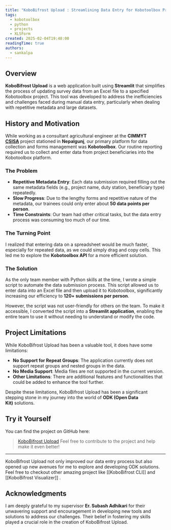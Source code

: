```yaml
---
title: "KoboBifrost Upload : Streamlining Data Entry for Kobotoolbox Projects"
tags:
  - kobotoolbox
  - python
  - projects
  - XLSForm
created: 2025-02-04T19:48:00
readingTime: true
authors:
  - sankalpa
---
```


## Overview

**KoboBifrost Upload** is a web application built using **Streamlit** that simplifies the process of updating survey data from an Excel file to a specified Kobotoolbox project. This tool was developed to address the inefficiencies and challenges faced during manual data entry, particularly when dealing with repetitive metadata and large datasets.

## History and Motivation

While working as a consultant agricultural engineer at the **CIMMYT** [**CSISA**](https://csisa.org/) project stationed in **Nepalgunj**, our primary platform for data collection and forms management was **Kobotoolbox**. Our routine reporting required us to collect and enter data from project beneficiaries into the Kobotoolbox platform.

### The Problem

- **Repetitive Metadata Entry**: Each data submission required filling out the same metadata fields (e.g., project name, duty station, beneficiary type) repeatedly.
- **Slow Progress**: Due to the lengthy forms and repetitive nature of the metadata, our trainees could only enter about **50 data points per person**.
- **Time Constraints**: Our team had other critical tasks, but the data entry process was consuming too much of our time.

### The Turning Point

I realized that entering data on a spreadsheet would be much faster, especially for repeated data, as we could simply drag and copy cells. This led me to explore the **Kobotoolbox API** for a more efficient solution.

### The Solution

As the only team member with Python skills at the time, I wrote a simple script to automate the data submission process. This script allowed us to enter data into an Excel file and then upload it to Kobotoolbox, significantly increasing our efficiency to **120+ submissions per person**.

However, the script was not user-friendly for others on the team. To make it accessible, I converted the script into a **Streamlit application**, enabling the entire team to use it without needing to understand or modify the code.

## Project Limitations

While KoboBifrost Upload has been a valuable tool, it does have some limitations:

- **No Support for Repeat Groups**: The application currently does not support repeat groups and nested groups in the data.
- **No Media Support**: Media files are not supported in the current version.
- **Other Limitations**: There are additional features and functionalities that could be added to enhance the tool further.

Despite these limitations, KoboBifrost Upload has been a significant stepping stone in my journey into the world of **ODK (Open Data Kit)** solutions.

## Try it Yourself

You can find the project on GitHub here: 

> [KoboBifrost Upload](https://github.com/sankalpa-adhikari-sa/kobo-bifrost-upload)
> Feel free to contribute to the project and help make it even better!

---

KoboBifrost Upload not only improved our data entry process but also opened up new avenues for me to explore and developing ODK solutions.
Feel free to checkout other amazing project like [[KoboBifrost CLI]] and [[KoboBifrost Visualizer]] .

## Acknowledgments

I am deeply grateful to my supervisor **Er. Subash Adhikari** for their unwavering support and encouragement in developing new tools and solutions to address our challenges. Their belief in fostering my skills played a crucial role in the creation of KoboBifrost Upload.
